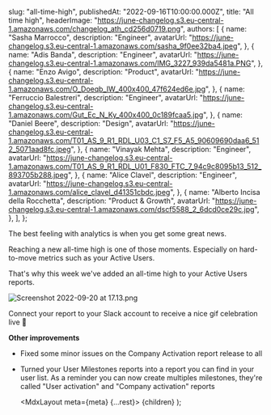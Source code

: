 
  slug: "all-time-high",
  publishedAt: "2022-09-16T10:00:00.000Z",
  title: "All time high",
  headerImage:
    "https://june-changelog.s3.eu-central-1.amazonaws.com/changelog_ath_cd256d0719.png",
  authors: [
    {
      name: "Sasha Marrocco",
      description: "Engineer",
      avatarUrl:
        "https://june-changelog.s3.eu-central-1.amazonaws.com/sasha_9f0ee32ba4.jpeg",
    },
    {
      name: "Adis Banda",
      description: "Engineer",
      avatarUrl:
        "https://june-changelog.s3.eu-central-1.amazonaws.com/IMG_3227_939da5481a.PNG",
    },
    {
      name: "Enzo Avigo",
      description: "Product",
      avatarUrl:
        "https://june-changelog.s3.eu-central-1.amazonaws.com/O_Doeqb_IW_400x400_47f624ed6e.jpg",
    },
    {
      name: "Ferruccio Balestreri",
      description: "Engineer",
      avatarUrl:
        "https://june-changelog.s3.eu-central-1.amazonaws.com/Gut_Ec_N_Ky_400x400_0c189fcaa5.jpg",
    },
    {
      name: "Daniel Beere",
      description: "Design",
      avatarUrl:
        "https://june-changelog.s3.eu-central-1.amazonaws.com/T01_AS_9_R1_RDL_U03_C1_S7_F5_A5_90609690daa6_512_5071aad8fc.jpeg",
    },
    {
      name: "Vinayak Mehta",
      description: "Engineer",
      avatarUrl:
        "https://june-changelog.s3.eu-central-1.amazonaws.com/T01_AS_9_R1_RDL_U01_F830_FTC_7_94c9c8095b13_512_893705b288.jpeg",
    },
    {
      name: "Alice Clavel",
      description: "Engineer",
      avatarUrl:
        "https://june-changelog.s3.eu-central-1.amazonaws.com/alice_clavel_d41351cbdc.jpeg",
    },
    {
      name: "Alberto Incisa della Rocchetta",
      description: "Product & Growth",
      avatarUrl:
        "https://june-changelog.s3.eu-central-1.amazonaws.com/dscf5588_2_6dcd0ce29c.jpg",
    },
  ],
};

The best feeling with analytics is when you get some great news.

Reaching a new all-time high is one of those moments. Especially on hard-to-move metrics such as your Active Users.

That's why this week we've added an all-time high to your Active Users reports.

![Screenshot 2022-09-20 at 17.13.png](https://june-changelog.s3.eu-central-1.amazonaws.com/Screenshot_2022_09_20_at_17_13_f14fe6a5ab.png)

Connect your report to your Slack account to receive a nice gif celebration live 🎉

**Other improvements**

- Fixed some minor issues on the Company Activation report release to all
- Turned your User Milestones reports into a report you can find in your user list. As a reminder you can now create multiples milestones, they're called "User activation" and "Company activation" reports

  <MdxLayout meta={meta} {...rest}>
    {children}
  </MdxLayout>
);
